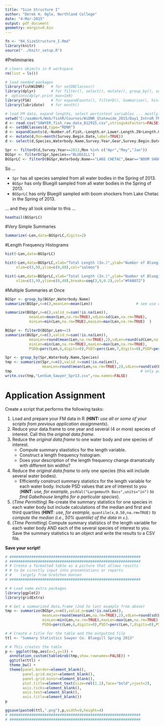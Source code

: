 ```yaml
---
title: "Size Structure I"
author: "Derek H. Ogle, Northland College"
date: "4-Mar-2015"
output: pdf_document
geometry: margin=0.6in
---
```


```r
fn <- "04_SizeStructure_I.Rmd"
library(knitr)
source("../knitr_setup.R")
```

#Preliminaries
```r
# clears objects in R workspace
rm(list = ls())
```

```r
# load needed packages
library(fishWiDNR)   # for setDBClasses()
library(dplyr)       # for filter(), select(), mutate(), group_by(), summarize()
#  options(dplyr.print_max=1e9)
library(FSA)         # for expandCounts(), filterD(), Summarize(), hist(), 
library(lubridate)   # for month()
```

```r
# load FM data, expand lengths, select pertintent variables ... mostly copied code from previous
setwd("C:/aaaWork/Web/fishR/Courses/WiDNR_Statewide_2015/Day1_IntroR_FMData")
d <- read.csv("SAWYER_fish_raw_data_012915.csv",stringsAsFactors=FALSE,na.strings=c("-","NA",""))
d <- setDBClasses(d,type="RDNR")
d <- expandCounts(d,~Number.of.Fish,~Length.or.Lower.Length.IN+Length.Upper.IN,new.name="Len")
d <- mutate(d,Mon=month(Survey.Begin.Date,label=TRUE))
d <- select(d,Species,Waterbody.Name,Survey.Year,Gear,Survey.Begin.Date,Mon,Len)
```

```r
Spr <- filterD(d,Survey.Year==2013,Mon %in% c("Apr","May","Jun"))
BGSpr <- filterD(Spr,Species=="BLUEGILL")
BGSprLC <- filterD(BGSpr,Waterbody.Name=="LAKE CHETAC",Gear=="BOOM SHOCKER")
```
So ...

* `Spr` has all species sampled from all water bodies in the Spring of 2013.
* `BGSpr` has only Bluegill sampled from all water bodies in the Spring of 2013.
* `BGSprLC` has only Bluegill sampled with boom shockers from Lake Chetac in the Spring of 2013.

... and they all look similar to this ...

```r
headtail(BGSprLC)
```

\vspace{18pt}

#Very Simple Summaries

```r
Summarize(~Len,data=BGSprLC,digits=2)
```

\newpage

#Length Frequency Histograms

```r
hist(~Len,data=BGSprLC)
```

```r
hist(~Len,data=BGSprLC,xlab="Total Length (In.)",ylab="Number of Bluegill",
     xlim=c(3,9),ylim=c(0,80),col="salmon")
```

\newpage

```r
hist(~Len,data=BGSprLC,xlab="Total Length (In.)",ylab="Number of Bluegill",
     xlim=c(3,9),ylim=c(0,40),breaks=seq(3,9,0.2),col="#FA8072")
```

#Multiple Summaries at Once

```r
BGSpr <- group_by(BGSpr,Waterbody.Name)
summarize(BGSpr,n=n(),meanLen=mean(Len))                    # see use of na.rm=TRUE below
```

\newpage

```r
summarize(BGSpr,n=n(),valid_n=sum(!is.na(Len)),
           meanLen=mean(Len,na.rm=TRUE),sdLen=sd(Len,na.rm=TRUE),
           minLen=min(Len,na.rm=TRUE),maxLen=max(Len,na.rm=TRUE)  )
```

```r
BGSpr <- filterD(BGSpr,Len>=3)
summarize(BGSpr,n=n(),valid_n=sum(!is.na(Len)),
           meanLen=round(mean(Len,na.rm=TRUE),2),sdLen=round(sd(Len,na.rm=TRUE),2),
           minLen=min(Len,na.rm=TRUE),maxLen=max(Len,na.rm=TRUE),
           PSDQ=perc(Len,6,digits=0),PSD7=perc(Len,7,digits=0),PSDP=perc(Len,8,digits=0)  )
```

```r
Spr <- group_by(Spr,Waterbody.Name,Species)
tmp <- summarize(Spr,n=n(),valid_n=sum(!is.na(Len)),
                 meanLen=round(mean(Len,na.rm=TRUE),2),sdLen=round(sd(Len,na.rm=TRUE),2) )
tmp                                                           # only partial results shown
write.csv(tmp,"LenSum_Sawyer_Spr13.csv",row.names=FALSE)
```

\newpage

# Application Assignment

Create a script that performs the following tasks:

1. Load and prepare your FM data in R (**HINT:** *use all or some of your scripts from previous application assignments*).
1. Reduce your data.frame to one year and several (4 or more) species of interest.  Call this the *original data.frame.*
1. Reduce the *original data.frame* to one water body and one species of interest.
    * Compute summary stastistics for the length variable.
    * Construct a length frequency histogram.
    * Does your description of the length frequency change dramatically with different bin widths?
1. Reduce the *original data.frame* to only one species (this will include several water bodies).
    * Efficiently construct summary statistics for the length variable for each water body.  Include PSD values that are of interest to you  (**HINT**: *use, for example,* `psdVal("Largemouth Bass",units="in")` *to find Gabelhouse lengths for a particular species*).
\vspace{12pt}
1. (*Time Permitting*) Re-create the summary statistics for one species in each water body but include calculations of the median and first and third quartiles (**HINT**: *use, for example,* `quantile(x,0.50,na.rm=TRUE)` *to compute the median (i.e., 50% quantile) of the data in* `x`.).
1. (*Time Permitting*) Compute summary statistics of the length variable for each water body AND each of the several species of interest to you.  Save the summary statistics to an object and write the results to a CSV file.

**Save your script!**

```r
# ############################################################
# ############################################################
# # Create a formatted table as a picture that allows results
# # to be cirectly input into presentations or reports
# #    largely from Gretchen Hansen
# ############################################################

# # Load some extra packages
library(ggplot2)
library(gridExtra)

# # Get a summarized data.frame (2nd to last example from above)
tmp <- summarize(BGSpr,n=n(),valid_n=sum(!is.na(Len)),
                 meanLen=round(mean(Len,na.rm=TRUE),2),sdLen=round(sd(Len,na.rm=TRUE),2),
                 minLen=min(Len,na.rm=TRUE),maxLen=max(Len,na.rm=TRUE),
                 PSDQ=perc(Len,6,digits=0),PSD7=perc(Len,7,digits=0),PSDP=perc(Len,8,digits=0)  )

# # Create a title for the table and the outputted file
ttl <- "Summary Statistics Sawyer Co. Bluegill Spring 2013"

# # This creates the table
p <- ggplot(tmp,aes(x=1,y=1)) + 
  annotation_custom(tableGrob(tmp,show.rownames=FALSE)) +
  ggtitle(ttl) +
  theme_bw() +
  theme(panel.border=element_blank(),
        panel.grid.major=element_blank(),
        panel.grid.minor=element_blank(),
        plot.title=element_text(size=rel(1.2),face="bold",vjust=2),
        axis.ticks=element_blank(), 
        axis.text=element_blank(),
        axis.title=element_blank())
p

ggsave(paste0(ttl,".png"),p,width=9,height=4)
# ############################################################
# ############################################################
```

